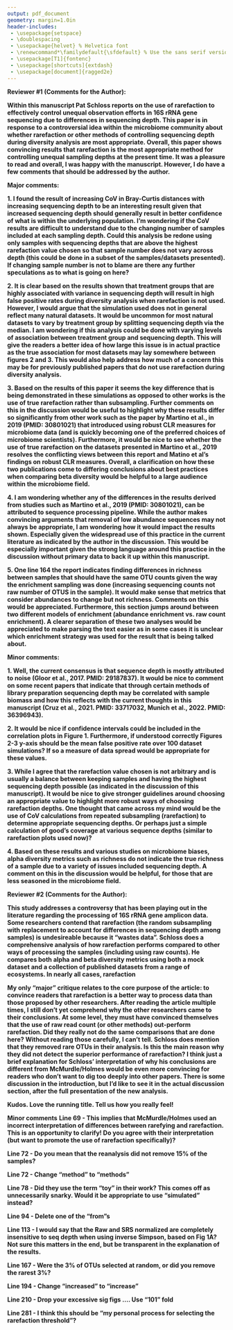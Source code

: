 ```yaml
---
output: pdf_document
geometry: margin=1.0in
header-includes:
 - \usepackage{setspace}
 - \doublespacing
 - \usepackage{helvet} % Helvetica font
 - \renewcommand*\familydefault{\sfdefault} % Use the sans serif version of the font
 - \usepackage[T1]{fontenc}
 - \usepackage[shortcuts]{extdash}
 - \usepackage[document]{ragged2e}
---
```


\raggedright

**Reviewer #1 (Comments for the Author):**

**Within this manuscript Pat Schloss reports on the use of rarefaction to effectively control unequal observation efforts in 16S rRNA gene sequencing due to differences in sequencing depth. This paper is in response to a controversial idea within the microbiome community about whether rarefaction or other methods of controlling sequencing depth during diversity analysis are most appropriate. Overall, this paper shows convincing results that rarefaction is the most appropriate method for controlling unequal sampling depths at the present time. It was a pleasure to read and overall, I was happy with the manuscript. However, I do have a few comments that should be addressed by the author.**

**Major comments:**

**1. I found the result of increasing CoV in Bray-Curtis distances with increasing sequencing depth to be an interesting result given that increased sequencing depth should generally result in better confidence of what is within the underlying population. I'm wondering if the CoV results are difficult to understand due to the changing number of samples included at each sampling depth. Could this analysis be redone using only samples with sequencing depths that are above the highest rarefaction value chosen so that sample number does not vary across depth (this could be done in a subset of the samples/datasets presented). If changing sample number is not to blame are there any further speculations as to what is going on here?**

**2. It is clear based on the results shown that treatment groups that are highly associated with variance in sequencing depth will result in high false positive rates during diversity analysis when rarefaction is not used. However, I would argue that the simulation used does not in general reflect many natural datasets. It would be uncommon for most natural datasets to vary by treatment group by splitting sequencing depth via the median. I am wondering if this analysis could be done with varying levels of association between treatment group and sequencing depth. This will give the readers a better idea of how large this issue is in actual practice as the true association for most datasets may lay somewhere between figures 2 and 3. This would also help address how much of a concern this may be for previously published papers that do not use rarefaction during diversity analysis.**

**3. Based on the results of this paper it seems the key difference that is being demonstrated in these simulations as opposed to other works is the use of true rarefaction rather than subsampling. Further comments on this in the discussion would be useful to highlight why these results differ so significantly from other work such as the paper by Martino et al., in 2019 (PMID: 30801021) that introduced using robust CLR measures for microbiome data (and is quickly becoming one of the preferred choices of microbiome scientists). Furthermore, it would be nice to see whether the use of true rarefaction on the datasets presented in Martino et al., 2019 resolves the conflicting views between this report and Matino et al's findings on robust CLR measures. Overall, a clarification on how these two publications come to differing conclusions about best practices when comparing beta diversity would be helpful to a large audience within the microbiome field.**

**4. I am wondering whether any of the differences in the results derived from studies such as Martino et al., 2019 (PMID: 30801021), can be attributed to sequence processing pipeline. While the author makes convincing arguments that removal of low abundance sequences may not always be appropriate, I am wondering how it would impact the results shown. Especially given the widespread use of this practice in the current literature as indicated by the author in the discussion. This would be especially important given the strong language around this practice in the discussion without primary data to back it up within this manuscript.**

**5. One line 164 the report indicates finding differences in richness between samples that should have the same OTU counts given the way the enrichment sampling was done (increasing sequencing counts not raw number of OTUS in the sample). It would make sense that metrics that consider abundances to change but not richness. Comments on this would be appreciated. Furthermore, this section jumps around between two different models of enrichment (abundance enrichment vs. raw count enrichment). A clearer separation of these two analyses would be appreciated to make parsing the text easier as in some cases it is unclear which enrichment strategy was used for the result that is being talked about.**

**Minor comments:**

**1. Well, the current consensus is that sequence depth is mostly attributed to noise (Gloor et al., 2017. PMID: 29187837). It would be nice to comment on some recent papers that indicate that through certain methods of library preparation sequencing depth may be correlated with sample biomass and how this reflects with the current thoughts in this manuscript (Cruz et al., 2021. PMID: 33717032, Munich et al., 2022. PMID: 36396943).**

**2. It would be nice if confidence intervals could be included in the correlation plots in Figure 1. Furthermore, if understood correctly Figures 2-3 y-axis should be the mean false positive rate over 100 dataset simulations? If so a measure of data spread would be appropriate for these values.**

**3. While I agree that the rarefaction value chosen is not arbitrary and is usually a balance between keeping samples and having the highest sequencing depth possible (as indicated in the discussion of this manuscript). It would be nice to give stronger guidelines around choosing an appropriate value to highlight more robust ways of choosing rarefaction depths. One thought that came across my mind would be the use of CoV calculations from repeated subsampling (rarefaction) to determine appropriate sequencing depths. Or perhaps just a simple calculation of good's coverage at various sequence depths (similar to rarefaction plots used now)?**

**4. Based on these results and various studies on microbiome biases, alpha diversity metrics such as richness do not indicate the true richness of a sample due to a variety of issues included sequencing depth. A comment on this in the discussion would be helpful, for those that are less seasoned in the microbiome field.**



**Reviewer #2 (Comments for the Author):**

**This study addresses a controversy that has been playing out in the literature regarding the processing of 16S rRNA gene amplicon data. Some researchers contend that rarefaction (the random subsampling with replacement to account for differences in sequencing depth among samples) is undesireable because it "wastes data". Schloss does a comprehensive analysis of how rarefaction performs compared to other ways of processing the samples (including using raw counts). He compares both alpha and beta diversity metrics using both a mock dataset and a collection of published datasets from a range of ecosystems. In nearly all cases, rarefaction**

**My only "major" critique relates to the core purpose of the article: to convince readers that rarefaction is a better way to process data than those proposed by other researchers. After reading the article multiple times, I still don't yet comprehend why the other researchers came to their conclusions. At some level, they must have convinced themselves that the use of raw read count (or other methods) out-perform rarefaction. Did they really not do the same comparisons that are done here? Without reading those carefully, I can't tell. Schloss does mention that they removed rare OTUs in their analysis. Is this the main reason why they did not detect the superior performance of rarefaction? I think just a brief explanation for Schloss' interpretation of why his conclusions are different from McMurdle/Holmes would be even more convincing for readers who don't want to dig too deeply into other papers. There is some discussion in the introduction, but I'd like to see it in the actual discussion section, after the full presentation of the new analysis.**

**Kudos. Love the running title. Tell us how you really feel!**


**Minor comments**
**Line 69 - This implies that McMurdle/Holmes used an incorrect interpretation of differences between rarefying and rarefaction. This is an opportunity to clarify! Do you agree with their interpretation (but want to promote the use of rarefaction specifically)?**

**Line 72 - Do you mean that the reanalysis did not remove 15% of the samples?**

**Line 72 - Change "method" to "methods"**

**Line 78 - Did they use the term "toy" in their work? This comes off as unnecessarily snarky. Would it be appropriate to use "simulated" instead?**

**Line 94 - Delete one of the "from"s**

**Line 113 - I would say that the Raw and SRS normalized are completely insensitive to seq depth when using inverse Simpson, based on Fig 1A? Not sure this matters in the end, but be transparent in the explanation of the results.**

**Line 167 - Were the 3% of OTUs selected at random, or did you remove the rarest 3%?**

**Line 194 - Change "increased" to "increase"**

**Line 210 - Drop your excessive sig figs .... Use "101" fold**

**Line 281 - I think this should be "my personal process for selecting the rarefaction threshold"?**
